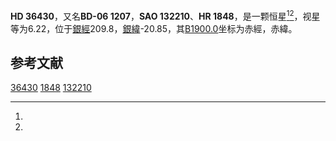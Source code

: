 {{Starbox begin
| name = HD 36430
}}
{{Starbox observe
| epoch = [[J2000.0|J2000.0]]
| constell = {{星座名待查}}<ref name=SIMBAD>{{cite web
 | url=http://simbad.u-strasbg.fr/simbad/sim-id?Ident=HR+1848
 | title=Pulsating variable Star
 | publisher=Centre de Données astronomiques de Strasbourg
 | work=SIMBAD
 | accessdate=2012-07-13
 | archive-date=2016-03-17
 | archive-url=https://web.archive.org/web/20160317135702/http://simbad.u-strasbg.fr/simbad/sim-id?Ident=HR+1848
 | dead-url=no
 }}</ref><ref name=DATA>{{cite web
 | url=http://vizier.u-strasbg.fr/viz-bin/VizieR-5?-out.add=.&-source=5050&-corr=PK=HR&-out.max=9999&HR=1848
 | title=VizieR Detailed Page
 | accessdate=2012-07-13
 | archive-date=2016-03-05
 | archive-url=https://web.archive.org/web/20160305075845/http://vizier.u-strasbg.fr/viz-bin/VizieR-5?-out.add=.&-source=5050&-corr=PK=HR&-out.max=9999&HR=1848
 | dead-url=no
 }}</ref>
| 星官 = 
| ra = {{RA|5|31|20.9}}<ref name=SIMBAD /><ref name=DATA />
| dec = {{DEC|-6|42|30}}<ref name=SIMBAD /><ref name=DATA />
| appmag_v = 6.22<ref name=SIMBAD /><ref name=DATA />
}}
{{Starbox character
| class = B2V<ref name=SIMBAD /><ref name=DATA />
| b-v = -0.17<ref name=SIMBAD /><ref name=DATA />
| u-b = -0.74<ref name=SIMBAD /><ref name=DATA />
| r-i = -0.17<ref name=SIMBAD /><ref name=DATA />
| variable = 
}}
{{Starbox astrometry
| radial_v = -0.74
| prop_mo_ra = 23
| parallax = 
| p_error = 
}}
{{Starbox catalog
| names =BD-06 1207，[[SAO星表|SAO]] 132210，[[HD星表|HD]] 36430，[[HR星表|HR]] 1848}}
{{Starbox reference |Simbad=HR+1848}}
{{Starbox end}}

'''HD 36430'''，又名'''BD-06 1207'''，'''SAO 132210'''、'''HR 1848'''，是一颗恒星<ref name=SIMBAD /><ref name=DATA />，视星等为6.22，位于[[銀道座標系|銀經]]209.8，[[銀道座標系|銀緯]]-20.85，其[[B1900.0|B1900.0]]坐标为赤經{{RA|5|26|29.2}}，赤緯{{DEC|-6|-20.85|1}}。

== 参考文献 ==
{{reflist}}

{{star-stub}}

[[Category:HD和HDE天體|36430]]
[[Category:HR天體|1848]]
[[Category:SAO天體|132210]]